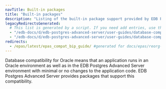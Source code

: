```yaml
---
navTitle: Built-in packages
title: "Built-in packages"
description: "Listing of the built-in package support provided by EDB Postgres Advanced Server"
legacyRedirectsGenerated:
  # This list is generated by a script. If you need add entries, use the `legacyRedirects` key.
  - "/edb-docs/d/edb-postgres-advanced-server/user-guides/database-compatibility-for-oracle-developers-built-in-package-guide/9.6/Database_Compatibility_for_Oracle_Developers_Built-in_Package_Guide.1.01.html"
  - "/edb-docs/d/edb-postgres-advanced-server/user-guides/database-compatibility-for-oracle-developers-built-in-package-guide/9.6/toc.html"
redirects:
  - /epas/latest/epas_compat_bip_guide/ #generated for docs/epas/reorg-role-use-case-mode
---
```


Database compatibility for Oracle means that an application runs in an Oracle environment as well as in the EDB Postgres Advanced Server environment with minimal or no changes to the application code. EDB Postgres Advanced Server provides packages that support this compatibility.

